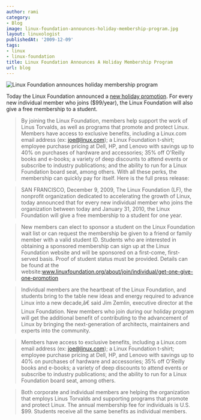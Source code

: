 ```yaml
---
author: rami
category:
- Blog
image: linux-foundation-announces-holiday-membership-program.jpg
layout: linuxologist
publishedAt: '2009-12-09'
tags:
- linux
- linux-foundation
title: Linux Foundation Announces A Holiday Membership Program
url: blog
---
```


![Linux Foundation announces holiday membership program](/assets/images/content/blog/linux-foundation-announces-holiday-membership-program.jpg)

Today the Linux Foundation announced a [new holiday promotion](http://www.linuxfoundation.org/about/join/individual/get-one-give-one-promotion). For every new individual member who joins ($99/year), the Linux Foundation will also give a free membership to a student.

> By joining the Linux Foundation, members help support the work of Linus Torvalds, as well as programs that promote and protect Linux. Members have access to exclusive benefits, including a Linux.com email address (ex: joe@linux.com); a Linux Foundation t-shirt; employee purchase pricing at Dell, HP, and Lenovo with savings up to 40% on purchases of hardware and accessories; 35% off O'Reilly books and e-books; a variety of deep discounts to attend events or subscribe to industry publications; and the ability to run for a Linux Foundation board seat, among others. With all these perks, the membership can quickly pay for itself. Here is the full press release:

>SAN FRANCISCO, December 9, 2009, The Linux Foundation (LF), the nonprofit organization dedicated to accelerating the growth of Linux, today announced that for every new individual member who joins the organization between today and January 31, 2010, the Linux Foundation will give a free membership to a student for one year.

>New members can elect to sponsor a student on the Linux Foundation wait list or can request the membership be given to a friend or family member with a valid student ID. Students who are interested in obtaining a sponsored membership can sign up at the Linux Foundation website and will be sponsored on a first-come, first-served basis. Proof of student status must be provided. Details can be found at the website:www.linuxfoundation.org/about/join/individual/get-one-give-one-promotion

>Individual members are the heartbeat of the Linux Foundation, and students bring to the table new ideas and energy required to advance Linux into a new decade,â€ said Jim Zemlin, executive director at the Linux Foundation. New members who join during our holiday program will get the additional benefit of contributing to the advancement of Linux by bringing the next-generation of architects, maintainers and experts into the community.

>Members have access to exclusive benefits, including a Linux.com email address (ex: joe@linux.com); a Linux Foundation t-shirt; employee purchase pricing at Dell, HP, and Lenovo with savings up to 40% on purchases of hardware and accessories; 35% off O'Reilly books and e-books; a variety of deep discounts to attend events or subscribe to industry publications; and the ability to run for a Linux Foundation board seat, among others.

>Both corporate and individual members are helping the organization that employs Linus Torvalds and supporting programs that promote and protect Linux. The annual membership fee for individuals is U.S. $99. Students receive all the same benefits as individual members.